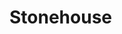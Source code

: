
# Stonehouse
<ProjectDetails
  floatRight
  region="Iron Islands"
  house="House Stonehouse"
  type="Keep"
  status="Completed"
  warp="/warp stonehouse"
  projectLead="KanylKay"
  dateStarted="2013-10-19T07:00:00+00:00"
  dateCompleted="2013-10-19T07:00:00+00:00"
/>
